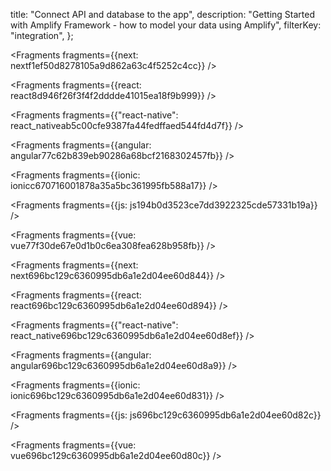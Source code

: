   title: "Connect API and database to the app",
  description:
    "Getting Started with Amplify Framework - how to model your data using Amplify",
  filterKey: "integration",
};


<Fragments fragments={{next: nextf1ef50d8278105a9d862a63c4f5252c4cc}} />


<Fragments fragments={{react: react8d946f26f3f4f2dddde41015ea18f9b999}} />


<Fragments
  fragments={{"react-native": react_nativeab5c00cfe9387fa44fedffaed544fd4d7f}}
/>


<Fragments fragments={{angular: angular77c62b839eb90286a68bcf2168302457fb}} />


<Fragments fragments={{ionic: ionicc670716001878a35a5bc361995fb588a17}} />


<Fragments fragments={{js: js194b0d3523ce7dd3922325cde57331b19a}} />


<Fragments fragments={{vue: vue77f30de67e0d1b0c6ea308fea628b958fb}} />


<Fragments fragments={{next: next696bc129c6360995db6a1e2d04ee60d844}} />


<Fragments fragments={{react: react696bc129c6360995db6a1e2d04ee60d894}} />


<Fragments
  fragments={{"react-native": react_native696bc129c6360995db6a1e2d04ee60d8ef}}
/>


<Fragments fragments={{angular: angular696bc129c6360995db6a1e2d04ee60d8a9}} />


<Fragments fragments={{ionic: ionic696bc129c6360995db6a1e2d04ee60d831}} />


<Fragments fragments={{js: js696bc129c6360995db6a1e2d04ee60d82c}} />


<Fragments fragments={{vue: vue696bc129c6360995db6a1e2d04ee60d80c}} />
